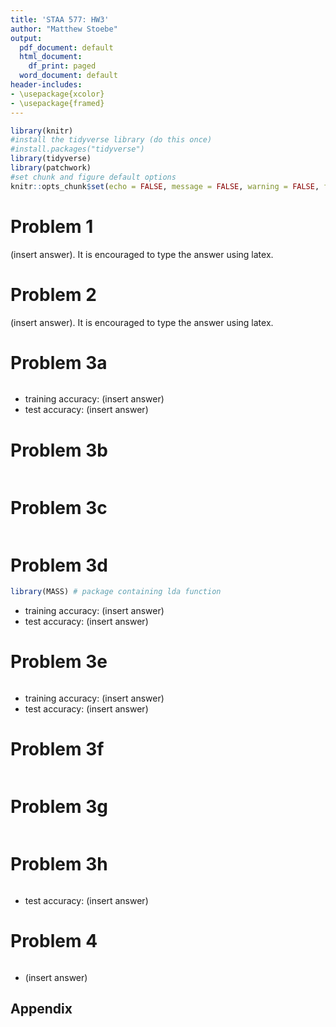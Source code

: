 ```yaml
---
title: 'STAA 577: HW3'
author: "Matthew Stoebe"
output:
  pdf_document: default
  html_document:
    df_print: paged
  word_document: default
header-includes:
- \usepackage{xcolor}
- \usepackage{framed}
---
```


<!-- STUDENTS: change the "title" and "author" listed above
DO NOT EDIT THE SECTION BELOW -->
\colorlet{shadecolor}{gray!10}
```r
library(knitr)
#install the tidyverse library (do this once)
#install.packages("tidyverse")
library(tidyverse)
library(patchwork)
#set chunk and figure default options
knitr::opts_chunk$set(echo = FALSE, message = FALSE, warning = FALSE, fig.width = 4, fig.height = 4, tidy = TRUE)
```
\newcommand{\hstart}{ \colorlet{shadecolor}{orange!20}
\begin{shaded} }
\newcommand{\hstop}{  \end{shaded} \colorlet{shadecolor}{gray!10}}
<!-- STUDENTS: DO NOT EDIT THE SECTION ABOVE 
start here, insert homework below -->

# Problem 1

\hstart

(insert answer). It is encouraged to type the answer using latex. 

\hstop


# Problem 2

\hstart

(insert answer). It is encouraged to type the answer using latex. 

\hstop


# Problem 3a

```r

```

\hstart

* training accuracy: (insert answer)
* test accuracy: (insert answer)

\hstop

# Problem 3b

```r

```

# Problem 3c

```r

```

# Problem 3d 

```r
library(MASS) # package containing lda function

```

\hstart

* training accuracy: (insert answer)
* test accuracy: (insert answer)

\hstop

# Problem 3e

```r

```

\hstart

* training accuracy: (insert answer)
* test accuracy: (insert answer)

\hstop

# Problem 3f

```r

```

# Problem 3g

```r

```


# Problem 3h

```r

```

\hstart

* test accuracy: (insert answer)

\hstop


# Problem 4

```r

```

\hstart

* (insert answer)

\hstop

## Appendix

```r

```

